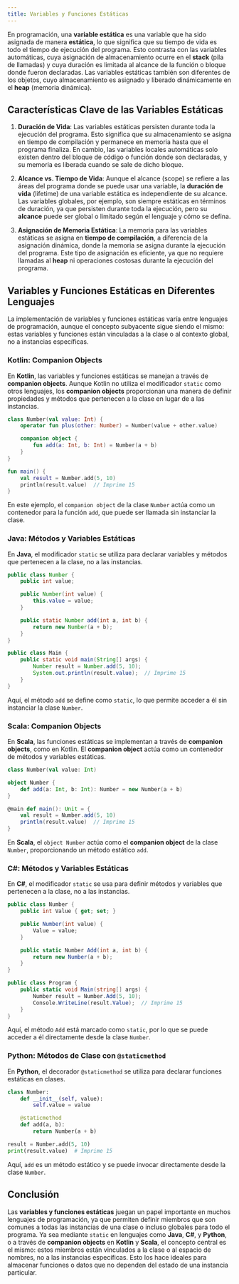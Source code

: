 ```yaml
---
title: Variables y Funciones Estáticas
---
```



<ReadingTime />

En programación, una **variable estática** es una variable que ha sido asignada de manera **estática**, lo que significa que su tiempo de vida es todo el tiempo de ejecución del programa. Esto contrasta con las variables automáticas, cuya asignación de almacenamiento ocurre en el **stack** (pila de llamadas) y cuya duración es limitada al alcance de la función o bloque donde fueron declaradas. Las variables estáticas también son diferentes de los objetos, cuyo almacenamiento es asignado y liberado dinámicamente en el **heap** (memoria dinámica).

## Características Clave de las Variables Estáticas

1. **Duración de Vida**: Las variables estáticas persisten durante toda la ejecución del programa. Esto significa que su almacenamiento se asigna en tiempo de compilación y permanece en memoria hasta que el programa finaliza. En cambio, las variables locales automáticas solo existen dentro del bloque de código o función donde son declaradas, y su memoria es liberada cuando se sale de dicho bloque.

2. **Alcance vs. Tiempo de Vida**: Aunque el alcance (scope) se refiere a las áreas del programa donde se puede usar una variable, la **duración de vida** (lifetime) de una variable estática es independiente de su alcance. Las variables globales, por ejemplo, son siempre estáticas en términos de duración, ya que persisten durante toda la ejecución, pero su **alcance** puede ser global o limitado según el lenguaje y cómo se defina.

3. **Asignación de Memoria Estática**: La memoria para las variables estáticas se asigna en **tiempo de compilación**, a diferencia de la asignación dinámica, donde la memoria se asigna durante la ejecución del programa. Este tipo de asignación es eficiente, ya que no requiere llamadas al **heap** ni operaciones costosas durante la ejecución del programa.

## Variables y Funciones Estáticas en Diferentes Lenguajes

La implementación de variables y funciones estáticas varía entre lenguajes de programación, aunque el concepto subyacente sigue siendo el mismo: estas variables y funciones están vinculadas a la clase o al contexto global, no a instancias específicas.

### Kotlin: Companion Objects

En **Kotlin**, las variables y funciones estáticas se manejan a través de **companion objects**. Aunque Kotlin no utiliza el modificador `static` como otros lenguajes, los **companion objects** proporcionan una manera de definir propiedades y métodos que pertenecen a la clase en lugar de a las instancias.

```kotlin
class Number(val value: Int) {
    operator fun plus(other: Number) = Number(value + other.value)

    companion object {
        fun add(a: Int, b: Int) = Number(a + b)
    }
}

fun main() {
    val result = Number.add(5, 10)
    println(result.value)  // Imprime 15
}
  ```

En este ejemplo, el `companion object` de la clase `Number` actúa como un contenedor para la función `add`, que puede ser llamada sin instanciar la clase.

### Java: Métodos y Variables Estáticas

En **Java**, el modificador `static` se utiliza para declarar variables y métodos que pertenecen a la clase, no a las instancias.

```java
public class Number {
    public int value;

    public Number(int value) {
        this.value = value;
    }

    public static Number add(int a, int b) {
        return new Number(a + b);
    }
}

public class Main {
    public static void main(String[] args) {
        Number result = Number.add(5, 10);
        System.out.println(result.value);  // Imprime 15
    }
}
  ```

Aquí, el método `add` se define como `static`, lo que permite acceder a él sin instanciar la clase `Number`.

### Scala: Companion Objects

En **Scala**, las funciones estáticas se implementan a través de **companion objects**, como en Kotlin. El **companion object** actúa como un contenedor de métodos y variables estáticas.

```scala
class Number(val value: Int)

object Number {
    def add(a: Int, b: Int): Number = new Number(a + b)
}

@main def main(): Unit = {
    val result = Number.add(5, 10)
    println(result.value)  // Imprime 15
}
  ```

En **Scala**, el `object Number` actúa como el **companion object** de la clase `Number`, proporcionando un método estático `add`.

### C#: Métodos y Variables Estáticas

En **C#**, el modificador `static` se usa para definir métodos y variables que pertenecen a la clase, no a las instancias.

```csharp
public class Number {
    public int Value { get; set; }

    public Number(int value) {
        Value = value;
    }

    public static Number Add(int a, int b) {
        return new Number(a + b);
    }
}

public class Program {
    public static void Main(string[] args) {
        Number result = Number.Add(5, 10);
        Console.WriteLine(result.Value);  // Imprime 15
    }
}
  ```

Aquí, el método `Add` está marcado como `static`, por lo que se puede acceder a él directamente desde la clase `Number`.

### Python: Métodos de Clase con `@staticmethod`

En **Python**, el decorador `@staticmethod` se utiliza para declarar funciones estáticas en clases.

```python
class Number:
    def __init__(self, value):
        self.value = value

    @staticmethod
    def add(a, b):
        return Number(a + b)

result = Number.add(5, 10)
print(result.value)  # Imprime 15
  ```

Aquí, `add` es un método estático y se puede invocar directamente desde la clase `Number`.

## Conclusión

Las **variables y funciones estáticas** juegan un papel importante en muchos lenguajes de programación, ya que permiten definir miembros que son comunes a todas las instancias de una clase o incluso globales para todo el programa. Ya sea mediante `static` en lenguajes como **Java**, **C#**, y **Python**, o a través de **companion objects** en **Kotlin** y **Scala**, el concepto central es el mismo: estos miembros están vinculados a la clase o al espacio de nombres, no a las instancias específicas. Esto los hace ideales para almacenar funciones o datos que no dependen del estado de una instancia particular.
